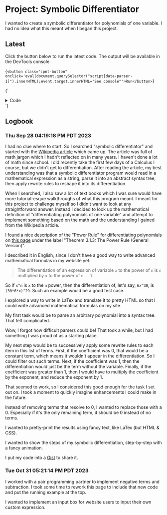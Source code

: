 # Project: Symbolic Differentiator

I wanted to create a symbolic differentiator for polynomials of one variable. I had no idea what this meant when I began this project. 

## Latest

Click the button below to run the latest code. The output will be available in the DevTools console.

{`
<button class="cpnt-button" onclick='eval(document.querySelector("script[data-parser-1]").innerHTML);event.target.innerHTML="See console"'>Run</button>
`}

{`
<details><summary>Code</summary>
<pre><code>&lt;script&gt;<script data-parser-1 contenteditable class="block">{
function Unexpected(character) {
  return new Error("Unexpected character '" + character + "'");
}

function parse(text) {
  // Array of all the text without whitespace
  const characters = Array.from(text.replaceAll(/\s/g, ""));

  const terms = [];
  const freshTerm = {
    coefficient: "",
    variable: null,
    exponent: "",
  };

  function finishTerm() {
    if (term.coefficient === "") term.coefficient = "1";
    if (term.variable === null && term.exponent === "") term.exponent = "0";
    if (term.variable !== null && term.exponent === "") term.exponent = "1";
    terms.push(term);
    term = { ...freshTerm };
    state = "beginning";
  }

  let term = { ...freshTerm };
  let state = "beginning";

  for (c of characters) {
    switch (state) {
      case "beginning":
        if (c.match(/[0-9-]/)) {
          term.coefficient += c;
          state = "coefficient";
        } else if (c.match(/[a-zA-Z]/)) {
          term.variable = c;
          state = "variable";
        } else {
          throw new Unexpected(c);
        }
        break;
      case "beginningMinus":
        if (c.match(/[0-9-]/)) {
          term.coefficient += c;
          state = "coefficient";
        } else if (c.match(/[a-zA-Z]/)) {
          term.variable = c;
          state = "variable";
        } else {
          throw new Unexpected(c);
        }
        break;
      case "coefficient":
        if (c.match(/[0-9]/)) {
          term.coefficient += c;
          state = "coefficient";
        } else if (c.match(/[a-zA-Z]/)) {
          term.variable = c;
          state = "variable";
        } else if (c === "+") {
          finishTerm();
        } else if (c === "-") {
          finishTerm();
          term.coefficient += "-";
        } else {
          throw new Unexpected(c);
        }
        break;
      case "variable":
        if (c === "^") {
          state = "exponentBeginning";
        } else if (c === "+") {
          finishTerm();
        } else if (c === "-") {
          finishTerm();
          term.coefficient += "-";
        } else {
          throw new Unexpected(c);
        }
        break;
      case "exponentBeginning":
        if (c.match(/[0-9-]/)) {
          term.exponent += c;
          state = "exponentBody";
        } else if (c === "+") {
          finishTerm();
        } else if (c === "-") {
          finishTerm();
          term.coefficient += "-";
        } else {
          throw new Unexpected(c);
        }
        break;
      case "exponentBody":
        if (c.match(/[0-9]/)) {
          term.exponent += c;
        } else if (c === "+") {
          finishTerm();
        } else if (c === "-") {
          finishTerm();
          term.coefficient += "-";
        } else {
          throw new Unexpected(c);
        }
        break;
    }
  }

  finishTerm();
  return terms;
}

function differentiate(terms) {
  return terms
    .filter(({ exponent }) => Number(exponent) !== 0)
    .map(({ coefficient, variable, exponent }) => ({
      coefficient: String(Number(coefficient) * Number(exponent)),
      variable: Number(exponent) === 1 ? null : variable,
      exponent: String(Number(exponent) - 1),
    }));
}

const expectedParsed = [
  {
    coefficient: "30",
    variable: "x",
    exponent: "52",
  },
  {
    coefficient: "29",
    variable: "x",
    exponent: "1",
  },
  {
    coefficient: "-49",
    variable: "x",
    exponent: "-7",
  },
  {
    coefficient: "1",
    variable: "x",
    exponent: "2",
  },
  {
    coefficient: "5",
    variable: null,
    exponent: "0",
  },
  {
    coefficient: "-8",
    variable: "x",
    exponent: "2",
  },
];

const expectedDifferentiated = [
  {
    coefficient: "1560",
    variable: "x",
    exponent: "51",
  },
  {
    coefficient: "29",
    variable: null,
    exponent: "0",
  },
  {
    coefficient: "343",
    variable: "x",
    exponent: "-8",
  },
  {
    coefficient: "2",
    variable: "x",
    exponent: "1",
  },
  {
    coefficient: "-16",
    variable: "x",
    exponent: "1",
  },
];

const input = "30x^52+29x+-49x^-7+x^2+5-8x^2";
const resultParsed = parse(input);
console.log("\\nInput:\\n");
console.log(input);
console.log("\\nParsed:");
console.log(resultParsed);
console.log(
  JSON.stringify(expectedParsed) === JSON.stringify(resultParsed)
    ? "Does match expected!"
    : "Does NOT match expected!"
);

const resultDifferentiated = differentiate(resultParsed);
console.log("\\nDifferentiated:");
console.log(resultDifferentiated);
console.log(
  JSON.stringify(expectedDifferentiated) ===
    JSON.stringify(resultDifferentiated)
    ? "Does match expected!"
    : "Does NOT match expected!"
);
}
</script>&lt;/script&gt;</code></pre>
</details>
`}

## Logbook

### Thu Sep 28 04:19:18 PM PDT 2023

I had no clue where to start. So I searched "symbolic differentiator" and started with the [Wikipedia article](https://en.wikipedia.org/wiki/Computer_algebra) which came up. The article was full of math jargon which I hadn't reflected on in many years. I haven't done a lot of math since school. I did recently take the first few days of a Calculus I course, but we didn't get to differentiation. After reading the article, my best understanding was that a symbolic differentiator program would read in a mathematical expression as a string, parse it into an abstract syntax tree, then apply rewrite rules to reshape it into its differentiation. 

When I searched, I also saw a lot of text books which I was sure would have more tutorial-esque walkthroughs of what this program meant. I meant for this project to challenge myself so I didn't want to look at any straightforward answer. Instead I decided to look up the mathematical definition of "differentiating polynomials of one variable" and attempt to implement something based on the math and the understanding I gained from the Wikipedia article.

I found a nice description of the "Power Rule" for differentiating polynomials on [this page](https://math.libretexts.org/Courses/Cosumnes_River_College/Math_400%3A_Calculus_I_-_Differential_Calculus/03%3A_Discovering_Derivatives/3.01%3A_Derivatives_of_Polynomial_Functions) under the label "Theorem 3.1.3: The Power Rule (General Version)".

I described it in English, since I don't have a good way to write advanced mathematical formulas in my website yet:

> The differentiation of an expression of variable `x` to the power of `n` is `n` multiplied by `x` to the power of `n - 1`.

So if `x^n` is `x` to the `n` power, then the differentiation of, let's say, `6x^30`, is `(30*6*x)^29`. Such an example would be a good test case.

<Future>I explored a way to write in LaTex and translate it to pretty HTML so that I could write advanced mathematical formulas on my site.</Future>

My first task would be to parse an arbitrary polynomial into a syntax tree. That felt complicated.

Wow, I forgot how difficult parsers could be! That took a while, but I had something I was proud of as a starting place.

My next step would be to successively apply some rewrite rules to each item in this list of terms. First, if the coefficient was 0, that would be a constant term, which means it wouldn't appear in the differentiation. So I could filter out such terms. Next, if the coefficient was 1, then the differentiation would just be the term without the variable. Finally, if the coefficient was greater than 1, then I would have to multiply the coefficient by the exponent, and reduce the exponent by 1.

That seemed to work, so I considered this good enough for the task I set out on. I took a moment to quickly imagine enhancements I could make in the future.

<Future>Instead of removing terms that resolve to 0, I wanted to replace those with a 0. Especially if it's the only remaining term, it should be 0 instead of no terms.</Future>

<Future>I wanted to pretty-print the results using fancy text, like LaTex (but HTML & CSS).</Future>

<Future>I wanted to show the steps of my symbolic differentiation, step-by-step with a fancy animation.</Future>

I put my code into a [Gist](https://gist.github.com/reedspool/72c7454263ef9783708a6c7d6d9ed6da) to share it.

### Tue Oct 31 05:21:14 PM PDT 2023

I worked with a pair programming partner to implement negative terms and subtraction. I took some time to rework this page to include that new code and put the running example at the top.

<Future>I wanted to implement an input box for website users to input their own custom expression.</Future>
